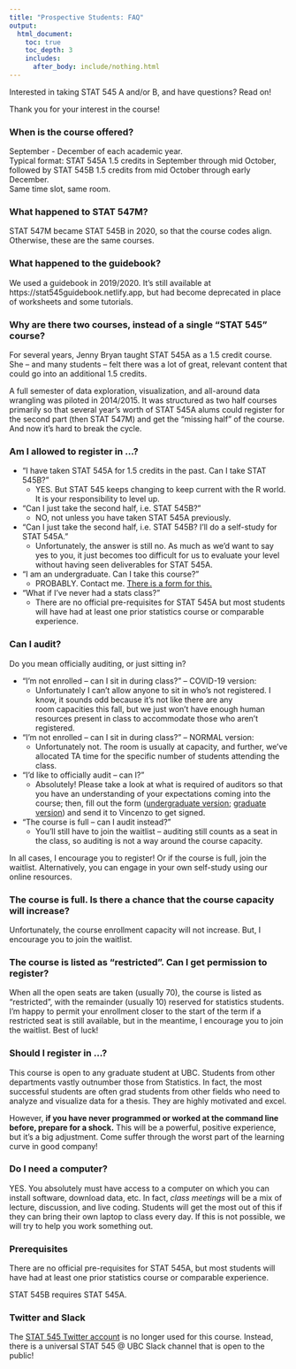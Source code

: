 ```yaml
---
title: "Prospective Students: FAQ"
output:
  html_document:
    toc: true
    toc_depth: 3
    includes:
      after_body: include/nothing.html
---
```


Interested in taking STAT 545 A and/or B, and have questions? Read on!

Thank you for your interest in the course!

### When is the course offered?

September - December of each academic year.  
Typical format: STAT 545A 1.5 credits in September through mid October, followed by STAT 545B 1.5 credits from mid October through early December.   
Same time slot, same room.   

### What happened to STAT 547M?

STAT 547M became STAT 545B in 2020, so that the course codes align. Otherwise, these are the same courses. 

### What happened to the guidebook?

We used a guidebook in 2019/2020. It's still available at https://stat545guidebook.netlify.app, but had become deprecated in place of worksheets and some tutorials.

### Why are there two courses, instead of a single "STAT 545" course?

For several years, Jenny Bryan taught STAT 545A as a 1.5 credit course. She -- and many students -- felt there was a lot of great, relevant content that could go into an additional 1.5 credits.

A full semester of data exploration, visualization, and all-around data wrangling was piloted in 2014/2015. It was structured as two half courses primarily so that several year's worth of STAT 545A alums could register for the second part (then STAT 547M) and get the "missing half" of the course. And now it's hard to break the cycle.

### Am I allowed to register in ...?

  * "I have taken STAT 545A for 1.5 credits in the past. Can I take STAT 545B?"
    - YES. But STAT 545 keeps changing to keep current with the R world. It is your responsibility to level up. 
  * "Can I just take the second half, i.e. STAT 545B?"
    - NO, not unless you have taken STAT 545A previously.
  * "Can I just take the second half, i.e. STAT 545B? I'll do a self-study for STAT 545A."
    - Unfortunately, the answer is still no. As much as we'd want to say yes to you, it just becomes too difficult for us to evaluate your level without having seen deliverables for STAT 545A.
  * "I am an undergraduate. Can I take this course?"
    - PROBABLY. Contact me. [There is a form for this.](https://www.grad.ubc.ca/forms/enrolment-undergraduate-students-graduate-course)
  * "What if I've never had a stats class?"
    - There are no official pre-requisites for STAT 545A but most students will have had at least one prior statistics course or comparable experience.

### Can I audit?

Do you mean officially auditing, or just sitting in?

* "I'm not enrolled -- can I sit in during class?" -- COVID-19 version:
  - Unfortunately I can't allow anyone to sit in who's not registered. I know, it sounds odd because it's not like there are any room capacities this fall, but we just won't have enough human resources present in class to accommodate those who aren't registered.
* "I'm not enrolled -- can I sit in during class?" -- NORMAL version:
  - Unfortunately not. The room is usually at capacity, and further, we've allocated TA time for the specific number of students attending the class. 
* "I'd like to officially audit -- can I?"
  - Absolutely! Please take a look at what is required of auditors so that you have an understanding of your expectations coming into the course; then, fill out the form ([undergraduate version](http://students.ubc.ca/enrolment/courses/academic-planning/audit); [graduate version](http://www.grad.ubc.ca/current-students/managing-your-program/audit)) and send it to Vincenzo to get signed.
* "The course is full -- can I audit instead?"
  - You'll still have to join the waitlist -- auditing still counts as a seat in the class, so auditing is not a way around the course capacity.

In all cases, I encourage you to register! Or if the course is full, join the waitlist. Alternatively, you can engage in your own self-study using our online resources.

### The course is full. Is there a chance that the course capacity will increase?

Unfortunately, the course enrollment capacity will not increase. But, I encourage you to join the waitlist.

### The course is listed as "restricted". Can I get permission to register?

When all the open seats are taken (usually 70), the course is listed as "restricted", with the remainder (usually 10) reserved for statistics students. I'm happy to permit your enrollment closer to the start of the term if a restricted seat is still available, but in the meantime, I encourage you to join the waitlist. Best of luck!


### Should I register in ...?

This course is open to any graduate student at UBC. Students from other departments vastly outnumber those from Statistics. In fact, the most successful students are often grad students from other fields who need to analyze and visualize data for a thesis. They are highly motivated and excel.

However, __if you have never programmed or worked at the command line before, prepare for a shock.__ This will be a powerful, positive experience, but it's a big adjustment. Come suffer through the worst part of the learning curve in good company!

### Do I need a computer?

YES. You absolutely must have access to a computer on which you can install software, download data, etc. In fact, *class meetings* will be a mix of lecture, discussion, and live coding. Students will get the most out of this if they can bring their own laptop to class every day. If this is not possible, we will try to help you work something out.

### Prerequisites

There are no official pre-requisites for STAT 545A, but most students will have had at least one prior statistics course or comparable experience. 

STAT 545B requires STAT 545A.

### Twitter and Slack

The [STAT 545 Twitter account](https://twitter.com/STAT545) is no longer used for this course. Instead, there is a universal STAT 545 @ UBC Slack channel that is open to the public!